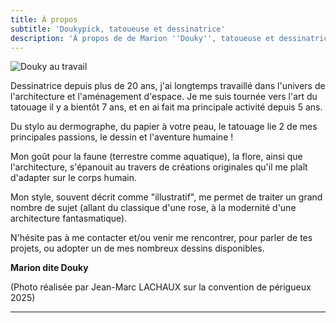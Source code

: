```yaml
---
title: À propos
subtitle: 'Doukypick, tatoueuse et dessinatrice'
description: 'À propos de de Marion ''Douky'', tatoueuse et dessinatrice et avis Google'
---
```


<Image width="md" src="/images/Jean-Mac_sans titre-05102025-1-2.jpg" alt="Douky au travail " class="" sizes="" alignment="left" border={true} />

Dessinatrice depuis plus de 20 ans, j'ai longtemps travaillé dans l'univers de l'architecture
et l'aménagement d'espace. Je me suis tournée vers l'art du tatouage il y a bientôt 7 ans, et
en ai fait ma principale activité depuis 5 ans.

Du stylo au dermographe, du papier à votre peau, le tatouage lie 2 de mes principales
passions, le dessin et l'aventure humaine !

Mon goût pour la faune (terrestre comme aquatique), la flore, ainsi que l'architecture,
s'épanouit au travers de créations originales qu'il me plaît d'adapter sur le corps humain.

Mon style, souvent décrit comme "illustratif", me permet de traiter un grand nombre de sujet
(allant du classique d'une rose, à la modernité d'une architecture fantasmatique).

N'hésite pas à me contacter et/ou venir me rencontrer, pour parler de tes projets, ou
adopter un de mes nombreux dessins disponibles.

**Marion dite Douky**

(Photo réalisée par Jean-Marc LACHAUX sur la convention de périgueux 2025)

***

<GoogleReviews title="Les avis Google" />
